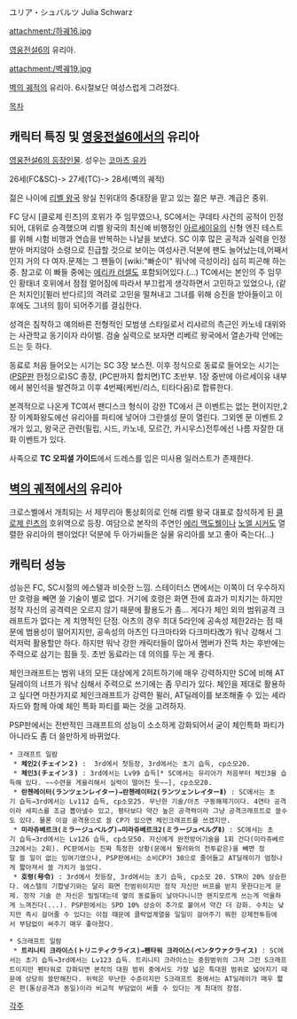ユリア・シュバルツ
Julia Schwarz

attachment:/하궤16.jpg

[[영웅전설6]]의 유리아.

attachment:/벽궤19.jpg

[[벽의 궤적]]의 유리아. 6시절보단 여성스럽게 그려졌다.

[[목차]]
== 캐릭터 특징 및 [[영웅전설6]]에서의 유리아 ==
[[영웅전설6의 등장인물]]. 성우는 [[코마츠 유카]]

26세(FC&SC)-> 27세(TC)-> 28세(벽의 궤적)

젊은 나이에 [[리벨 왕국]] 왕실 친위대의 중대장을 맡고 있는 젊은 부관. 계급은 중위. 

FC 당시 [클로제 린츠]의 호위가 주 임무였으나, SC에서는 쿠데타 사건의 공적이 인정되어, 대위로 승격했으며 리벨 왕국의 최신예 비행정인 [[아르세이유]]의 신형 엔진 테스트를 위해 시험 비행과 연습을 반복하는 나날을 보냈다. SC 이후 많은 공적과 실력을 인정받아 머지않아 소령으로 진급할 것으로 보이는 여성사관.덕분에 팬도 늘어났는데,어째서인지 거의 다 여자.문제는 그 팬들이 [wiki:"빠순이" 워낙에 극성이라] 심히 피곤해 하는 중. 참고로 이 빠들 중에는 [[에리카 러셀]]도 포함되어있다.(…) TC에서는 본인의 주 임무인 황태녀 호위에서 점점 멀어짐에 따라서 부끄럽게 생각하면서 고민하고 있었으나, (같은 처지인)[뮐러 반다르]의 격려로 고민을 떨쳐내고 그녀를 위해 승진을 받아들이고 이후에도 그녀의 힘이 되어주기를 결심한다.

성격은 침착하고 예의바른 전형적인 모범생 스타일로서 리샤르의 측근인 카노네 대위와는 사관학교 동기이자 라이벌. 검술 실력으로 보자면 리베르 왕국에서 열손가락 안에는 드는 듯 하다.

동료로 처음 들어오는 시기는 SC 3장 보스전. 이후 정식으로 동료로 들어오는 시기는 ([[PSP]]판 한정으로)SC 종장, (PC판까지 합치면)TC 초반부. 1장 중반에 아르세이유 내부에서 봉인석을 발견하고 이후 4번째(케빈/리스, 티타다음)로 합류한다.

본격적으로 나온게 TC여서 팬디스크 형식이 강한 TC에서 큰 이벤트는 없는 편이지만,2장 이계화왕도에선 유리아를 파티에 넣어야 그란셀성 문이 열린다. 그외엔 문 이벤트 2개가 있고,  왕국군 관련(필립, 시드,  카노네, 모르간, 카시우스)전투에선 나름 자잘한 대화 이벤트가 있다.

사족으로 '''TC 오피셜 가이드'''에서 드레스를 입은 미사용 일러스트가 존재한다.

== [[벽의 궤적]]에서의 유리아 ==
크로스벨에서 개최되는 서 제무리아 통상회의로 인해 리벨 왕국 대표로 참석하게 된 [[클로제 린츠]]의 호위역으로 등장. 여담으로 본작의 주연인 [[에리 맥도웰]]이나 [[노엘 시커]]도 열렬한 유리아의 팬이었다! 덕분에 두 아가씨들은 실물 유리아를 보고 좋아 죽는다(…)

== 캐릭터 성능 ==
성능은 FC, SC시절의 에스텔과 비슷한 느낌. 스테이터스 면에서는 이쪽이 더 우수하지만 호령을 빼면 쓸 기술이 별로 없다. 거기에 호령은 화면 전에 효과가 미치기는 하지만 정작 자신의 공격력은 오르지 않기 때문에 활용도가 좀... 게다가 체인 외의 범위공격 크래프트가 없다는 게 치명적인 단점. 아츠의 경우 최대 5라인에 공속성 제한2라는 점 때문에 범용성이 떨어지지만, 공속성의 아츠인 다크마타와 다크마타改가 워낙 강해서 그럭저럭 활용할만 하다. 하지만 워낙 강한 캐릭터들이 많아서 멤버가 잔뜩 차는 후반에는 주력으로 삼기는 힘들 듯. 초반 동료라는 데 의의를 두는 게 좋다. 

체인크래프트는 범위 내의 모든 대상에게 2히트하기에 매우 강력하지만 SC에 비해 AT딜레이의 너프가 워낙 심해서 주력으로 쓰기에는 좀 무리가 있다. 체인을 제대로 활용하고 싶다면 마찬가지로 체인크래프트가 강력한 뮐러, AT딜레이를 보조해줄 수 있는 셰라자드와 함께 아예 체인 특화 파티를 짜는 것을 고려하자.

PSP판에서는 전반적인 크래프트의 성능이 소소하게 강화되어서 굳이 체인특화 파티가 아니라도 좀 더 쓸만하게 바뀌었다.

 * 크래프트 일람
  * '''체인2(チェイン２)''' :  3rd에서 첫등장, 3rd에서는 초기 습득, cp소모20.
  * '''체인3(チェイン３)''' : 3rd에서는 Lv99 습득[* SC에서는 유리아가 처음부터 체인3을 습득해 있다. ~~수련을 게을리해서 실력이 떨어진 듯~~], cp소모20.
  * '''란첸레이터(ランツェンレイター)→란첸레이터2(ランツェンレイターⅡ)''' : SC에서는 초기 습득→3rd에서는 Lv112 습득, cp소모25. 무난한 기술/아츠 구동해제기이다. 4연타 공격이라 세피스를 조금 뽑아낼수 있고, 평타보다 약간 높은 공격력이라 그냥 공격크래프트로 쓸수도 있다. 물론 이걸 공격용으로 쓸 CP가 있으면 체인크래프트를 쓰겠지만.
  * '''미라쥬베르크(ミラージュベルグ)→미라쥬베르크2(ミラージュベルグⅡ)''' : SC에서는 초기 습득→3rd에서는 Lv126 습득, cp소모50. 자신에게 완전방어기술을 1회 건다(미라쥬베르크2에서는 2회). PC판에서는 진짜 특정한 상황(문에서 뮐러와의 전투같은)을 빼면 정말 쓸 일이 없는 잉여기였으나, PSP판에서는 소비CP가 30으로 줄어들고 AT딜레이가 엄청나게 짧아져서 쓸 가치가 늘었다.  
  * '''호령(号令)''' : 3rd에서 첫등장, 3rd에서는 초기 습득, cp소모 20. STR이 20% 상승한다. 에스텔의 기합넣기와는 달리 화면 전범위이지만 정작 자신만 버프를 받지 못한다는게 문제. 정작 기술 쓴 자신은 빌빌대는데 옆의 동료들이 날아다니니깐 왠지모르게 쓰는게 억울하게 느껴진다(...). PSP판에서는 SPD 10% 상승이 추가로 붙어서 약간 더 강화. 수치는 낮지만 즉시 걸어줄 수 있다는 이점 때문에 클락업계열을 일일이 걸어주기 뭐한 강제전투등에서 부담없이 써주기 매우 좋아졌다.

 * S크래프트 일람
  * '''트리니티 크라이스(トリニティクライス)→펜타워 크라이스(ペンタウァクライス)''' : SC에서는 초기 습득→3rd에서는 Lv123 습득. 트리니티 크라이스는 중원범위의 그저 그런 S크래프트이지만 펜타워로 강화되면 본작의 대원 범위 중에서도 가장 넓은 특대원 범위로 넓어지기 때문에 상당히 쓸만해진다. 위력은 무난한 수준이지만 S크래프트 중에서는 AT딜레이가 매우 짧은 편(통상공격과 동일)이라 비교적 부담없이 써줄 수 있다는 게 최대의 장점. 

[[각주]]
